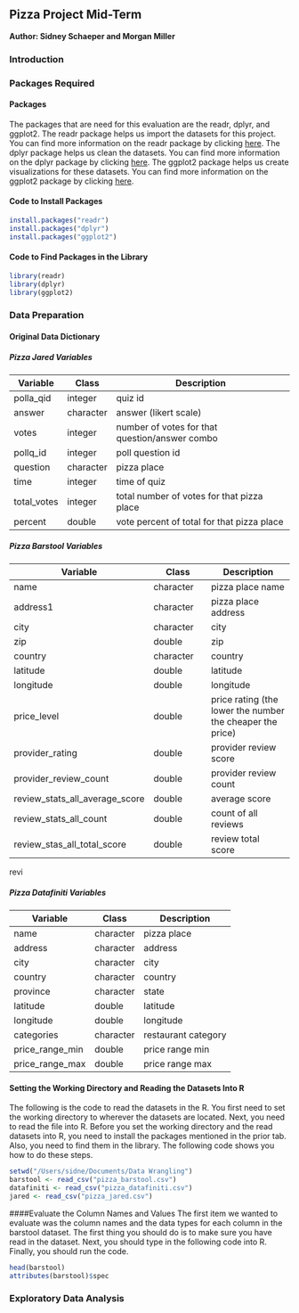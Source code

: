 ## Pizza Project Mid-Term {.tabset .tabset-fade}
**Author: Sidney Schaeper and Morgan Miller **

### Introduction
### Packages Required
#### **Packages**
The packages that are need for this evaluation are the readr, dplyr, and ggplot2. The readr package helps us import the datasets for this project. You can find more information on the readr package by clicking [here](https://cran.r-project.org/web/packages/readr/readr.pdf). The dplyr package helps us clean the datasets. You can find more information on the dplyr package by clicking [here](https://www.rdocumentation.org/packages/dplyr/versions/0.7.8). The ggplot2 package helps us create visualizations for these datasets. You can find more information on the ggplot2 package by clicking [here](https://cran.r-project.org/web/packages/ggplot2/ggplot2.pdf). 

#### **Code to Install Packages**
```r
install.packages("readr")
install.packages("dplyr")
install.packages("ggplot2")
```
#### **Code to Find Packages in the Library**
```r
library(readr)
library(dplyr)
library(ggplot2)
```
### Data Preparation
#### **Original Data Dictionary**

##### **Pizza Jared Variables**
Variable | Class | Description
---------|-------|------------
polla_qid | integer | quiz id
answer | character | answer (likert scale)
votes | integer | number of votes for that question/answer combo
pollq_id | integer | poll question id
question | character | pizza place
time | integer | time of quiz
total_votes | integer | total number of votes for that pizza place
percent | double | vote percent of total for that pizza place

##### **Pizza Barstool Variables**
Variable | Class | Description
---------|-------|------------
name | character | pizza place name
address1 | character | pizza place address
city | character | city
zip | double | zip
country | character | country
latitude | double | latitude
longitude | double | longitude 
price_level | double | price rating (the lower the number the cheaper the price)
provider_rating | double | provider review score
provider_review_count | double | provider review count 
review_stats_all_average_score | double | average score
review_stats_all_count | double | count of all reviews
review_stas_all_total_score | double | review total score
revi

##### **Pizza Datafiniti Variables**
Variable | Class | Description
---------|-------|------------
name | character | pizza place
address | character | address
city | character | city 
country | character | country
province | character | state
latitude | double | latitude 
longitude | double |longitude
categories | character | restaurant category
price_range_min | double | price range min
price_range_max | double | price range max

#### **Setting the Working Directory and Reading the Datasets Into R**
The following is the code to read the datasets in the R. You first need to set the working directory to wherever the datasets are located. Next, you need to read the file into R. Before you set the working directory and the read datasets into R, you need to install the packages mentioned in the prior tab. Also, you need to find them in the library. The following code shows you how to do these steps. 

```r
setwd("/Users/sidne/Documents/Data Wrangling")
barstool <- read_csv("pizza_barstool.csv")
datafiniti <- read_csv("pizza_datafiniti.csv")
jared <- read_csv("pizza_jared.csv")
```
####Evaluate the Column Names and Values 
The first item we wanted to evaluate was the column names and the data types for each column in the barstool dataset. The first thing you should do is to make sure you have read in the dataset. Next, you should type in the following code into R. Finally, you should run the code. 
```r
head(barstool)
attributes(barstool)$spec
```
### Exploratory Data Analysis 